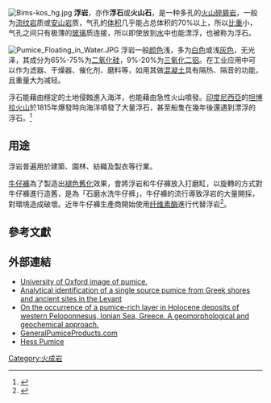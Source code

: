 [[File:Bims-kos_hg.jpg|thumb]]
'''浮岩'''，亦作'''浮石'''或'''火山石'''，是一种多孔的[[火山|火山]][[碎屑岩|碎屑岩]]，一般为[[流纹岩|流纹岩]]质或[[安山岩|安山岩]]质，气孔的[[体积|体积]]几乎能占总体积的70%以上，所以[[比重|比重]]小，气孔之间只有极薄的[[玻璃|玻璃]]质连接，所以即使放到[[水|水]]中也能漂浮，也被称为浮石。

[[File:Pumice_Floating_in_Water.JPG|thumb]]
浮岩一般[[颜色|颜色]]浅，多为[[白色|白色]]或浅[[灰色|灰色]]，无光泽，其成分为65%-75%为[[二氧化硅|二氧化硅]]，9%-20%为[[三氧化二铝|三氧化二铝]]。在工业应用中可以作为滤器、干燥器、催化剂、磨料等，如用其做[[混凝土|混凝土]]具有隔热、隔音的功能，且重量大为减轻。

浮石能藉由穩定的土地侵蝕進入海洋，也能藉由急性火山噴發。[[印度尼西亞|印度尼西亞]]的[[坦博拉火山|坦博拉火山]]於1815年爆發時向海洋噴發了大量浮石，甚至船隻在幾年後還遇到漂浮的浮石。<ref>{{Cite web |title=Hochsommer 1816 und im Osten der USA gefriert die Wäsche an der Leine. Was war passiert? |url=https://www.spektrum.de/quiz/hochsommer-1816-und-im-osten-der-usa-gefriert-die-waesche-an-der-leine-was-war-passiert/611307 |access-date=2019-08-29 |archive-date=2019-08-29 |archive-url=https://web.archive.org/web/20190829111323/https://www.spektrum.de/quiz/hochsommer-1816-und-im-osten-der-usa-gefriert-die-waesche-an-der-leine-was-war-passiert/611307 |dead-url=no }}</ref>

== 用途 ==
浮岩普遍用於建築、園林、紡織及製衣等行業。

[[牛仔褲|牛仔褲]]為了製造出[[褪色|褪色]][[舊化|舊化]]效果，會將浮岩和牛仔褲放入打磨缸，以旋轉的方式對牛仔褲進行造舊，是為「石磨水洗牛仔裤」，牛仔褲的流行導致浮岩的大量開採，對環境造成破壞。近年牛仔褲生產商開始使用[[纤维素酶|纤维素酶]]進行代替浮岩<ref>{{cite journal |title=牛仔布有望不再浮石“打磨” |journal=中国经济信息 |date=1998 |issue=12 |pages=62 |url=https://kns.cnki.net/kcms/detail/detail.aspx?dbcode=CJFD&dbname=CJFDN7904&filename=JJXX199812078 |issn=1003-5974 |access-date=2021-06-15 |archive-date=2021-06-16 |archive-url=https://web.archive.org/web/20210616043043/https://kns.cnki.net/kcms/detail/detail.aspx?dbcode=CJFD&dbname=CJFDN7904&filename=JJXX199812078 |dead-url=no }}</ref>。

== 參考文獻 ==
{{Reflist}}

== 外部連結 ==
{{Commons|Category:Pumice}}
* [http://www.earth.ox.ac.uk/~oesis/rocks/ign8.html University of Oxford image of pumice.] {{Wayback|url=http://www.earth.ox.ac.uk/~oesis/rocks/ign8.html |date=20200726202905 }}
* [https://www.researchgate.net/publication/236647302_Analytical_identification_of_a_single_source_pumice_from_Greek_shores_and_ancient_sites_in_the_Levant Analytical identification of a single source pumice from Greek shores and ancient sites in the Levant] {{Wayback|url=https://www.researchgate.net/publication/236647302_Analytical_identification_of_a_single_source_pumice_from_Greek_shores_and_ancient_sites_in_the_Levant |date=20200215035834 }}
* [https://web.archive.org/web/20120222214224/http://uoa.academia.edu/CharalamposVasilatos/Papers/88430/On_the_occurrence_of_a_pumice-rich_layer_in_Holocene_deposits_of_western_Peloponnesus_Ionian_Sea_Greece._A_geomorphological_and_geochemical_approach On the occurrence of a pumice-rich layer in Holocene deposits of western Peloponnesus, Ionian Sea, Greece. A geomorphological and geochemical approach.]
* [https://web.archive.org/web/20190829111319/https://www.generalpumiceproducts.com/horticulture/ GeneralPumiceProducts.com]
* [http://www.hesspumice.com/downloads/pumice-info-downloads.html Hess Pumice] {{Wayback|url=http://www.hesspumice.com/downloads/pumice-info-downloads.html |date=20200314200811 }}

{{水耕栽培}}

[[Category:火成岩|Category:火成岩]]